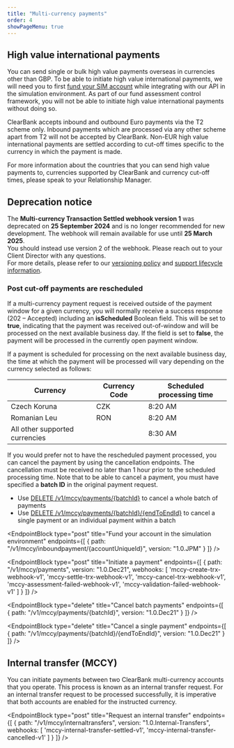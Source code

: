 ```yaml
---
title: "Multi-currency payments"
order: 4
showPageMenu: true
---
```



## High value international payments

You can send single or bulk high value payments overseas in currencies other than GBP. To be able to initiate high value international payments, we will need you to first [fund your SIM account](#fund-your-account-in-the-simulation-environment) while integrating with our API in the simulation environment. As part of our fund assessment control framework, you will not be able to initiate high value international payments without doing so.

ClearBank accepts inbound and outbound Euro payments via the T2 scheme only. Inbound payments which are processed via any other scheme apart from T2 will not be accepted by ClearBank. Non-EUR high value international payments are settled according to cut-off times specific to the currency in which the payment is made.

For more information about the countries that you can send high value payments to, currencies supported by ClearBank and currency cut-off times, please speak to your Relationship Manager.

<Callout colour="blue"><h2>Deprecation notice</h2><p>The <strong>Multi-currency Transaction Settled webhook version 1</strong> was deprecated on <strong>25 September 2024</strong> and is no longer recommended for new development. The webhook will remain available for use until <strong>25 March 2025</strong>. <br/> You should instead use version 2 of the webhook. Please reach out to your Client Director with any questions. <br/> For more details, please refer to our <a href="https://clearbank.github.io/uk/docs/api/versioning">versioning policy</a> and <a href="https://clearbank.github.io/uk/docs/api/support-life-cycle">support lifecycle information</a>.</p>

</Callout>

### Post cut-off payments are rescheduled
If a multi-currency payment request is received outside of the payment window for a given currency, you will normally receive a success response (202 – Accepted) including an **isScheduled** Boolean field. This will be set to **true**, indicating that the payment was received out-of-window and will be processed on the next available business day. If the field is set to **false**, the payment will be processed in the currently open payment window.

If a payment is scheduled for processing on the next available business day, the time at which the payment will be processed will vary depending on the currency selected as follows:

| Currency                           | Currency Code | Scheduled processing time  |
|------------------------------------|---------------|----------------------------|
| Czech Koruna                       | CZK           | 8:20 AM                    |
| Romanian Leu                       | RON           | 8:20 AM                    |
| All other supported currencies     |               | 8:30 AM                    |


If you would prefer not to have the rescheduled payment processed, you can cancel the payment by using the cancellation endpoints. The cancellation must be received no later than 1 hour prior to the scheduled processing time. Note that to be able to cancel a payment, you must have specified a **batch ID** in the original payment request.

* Use [DELETE /v1/mccy/payments/{batchId}](#cancel-batch-payments) to cancel a whole batch of payments
* Use [DELETE /v1/mccy/payments/{batchId}/{endToEndId}](#cancel-a-single-payment) to cancel a single payment or an individual payment within a batch

<EndpointBlock
  type="post"
  title="Fund your account in the simulation environment"
  endpoints={[
    {
      path: "/v1/mccy/inboundpayment/{accountUniqueId}",
      version: "1.0.JPM"
    }
  ]}
/>

<EndpointBlock
  type="post"
  title="Initiate a payment"
  endpoints={[
    {
      path: "/v1/mccy/payments",
      version: "1.0.Dec21",
      webhooks: [
        'mccy-create-trx-webhook-v1',
        'mccy-settle-trx-webhook-v1',
        'mccy-cancel-trx-webhook-v1',
        'mccy-assessment-failed-webhook-v1',
        'mccy-validation-failed-webhook-v1'
      ]
    }
  ]}
/>

<WebhookPlaceholder render='mccy-create-trx-webhook-v1' />
<WebhookPlaceholder render='mccy-settle-trx-webhook-v1' />
<WebhookPlaceholder render='mccy-cancel-trx-webhook-v1' />
<WebhookPlaceholder render='mccy-assessment-failed-webhook-v1' />
<WebhookPlaceholder render='mccy-validation-failed-webhook-v1' />

<EndpointBlock
  type="delete"
  title="Cancel batch payments"
  endpoints={[
    {
      path: "/v1/mccy/payments/{batchId}",
      version: "1.0.Dec21"
    }
  ]}
/>

<EndpointBlock
  type="delete"
  title="Cancel a single payment"
  endpoints={[
    {
      path: "/v1/mccy/payments/{batchId}/{endToEndId}",
      version: "1.0.Dec21"
    }
  ]}
/>

## Internal transfer (MCCY)

You can initiate payments between two ClearBank multi-currency accounts that you operate. This process is known as an internal transfer request. For an internal transfer request to be processed successfully, it is imperative that both accounts are enabled for the instructed currency.

<EndpointBlock
  type="post"
  title="Request an internal transfer"
  endpoints={[
    {
      path: "/v1/mccy/internaltransfers",
      version: "1.0.Internal-Transfers",
      webhooks: [
        'mccy-internal-transfer-settled-v1',
        'mccy-internal-transfer-cancelled-v1'
      ]
    }
  ]}
/>

<WebhookPlaceholder render='mccy-internal-transfer-settled-v1' />
<WebhookPlaceholder render='mccy-internal-transfer-cancelled-v1' />